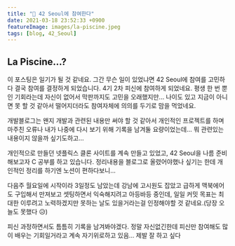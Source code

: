 ```yaml
---
title: "🚀 42 Seoul에 참여한다"
date: 2021-03-18 23:52:33 +0900
featureImage: images/la-piscine.jpeg
tags: [blog, 42_Seoul]
---
```


## La Piscine...?

이 포스팅은 일기가 될 것 같네요. 그간 무슨 일이 있었냐면 42 Seoul에 참여를 고민하다 결국 참여를 결정하게 되었습니다.
4기 2차 피신에 참여하게 되었네요. 평생 한 번 뿐인 기회라는데 자신이 없어서 막판까지도 고민을 오래했지만... 나이도 있고 지금이 아니면 못 할 것 같아서 떨어지더라도 참여자체에 의의를 두기로 맘을 먹었네요.

개발블로그는 왠지 개발과 관련된 내용만 써야 할 것 같아서 개인적인 프로젝트를 하며 마주친 오류나 내가 나중에 다시 보기 위해 기록을 남겨둘 요량이었는데... 뭐 관련있는 내용이지 않을까 싶기도하고...

개인적으로 만들던 넷플릭스 클론 사이트를 계속 만들고 있었고, 42 Seoul을 나름 준비해보고자 C 공부를 하고 있습니다.
정리내용을 블로그로 올렸어야했나 싶기는 한데 개인적인 정리를 하기엔 노션이 편하다보니...

다음주 월요일에 시작이라 3일정도 남았는데 강남에 고시원도 잡았고 급하게 맥북에어도 구입해서 만져보고 셋팅하면서 익숙해지려고 아등바등 중인데, 일일 커밋 목표는 최대한 이루려고 노력하겠지만 못하는 날도 있을거라는걸 인정해야할 것 같네요.(당장 오늘도 못했다 😥)

피신 과정하면서도 틈틈히 기록을 남겨봐야겠다.
정말 자신없긴한데 피신만 참여해도 많이 배우는 기회일거라고 계속 자기위로하고 있음... 제발 잘 하고 싶다
